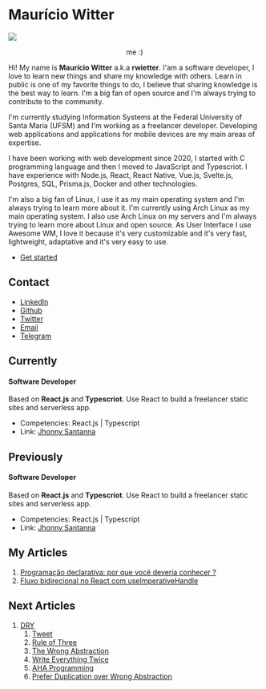 # Maurício Witter
 


<div style={{ display: 'flex', justifyContent: 'center', marginTop: '1rem'}}>
<Image src="https://avatars.githubusercontent.com/u/46854467?s=400&u=16a52bab3d6dbcbda716ed7d6bab84b3b307bd22&v=4" style={{ borderRadius: '50px', marginBottom: '10px' }} width={100} height={100} />
</div>

<p align="center">me :)</p>

Hi! My name is **Maurício Witter** a.k.a **rwietter**. I'am a software developer, I love to learn new things and share my
knowledge with others. Learn in public is one of my favorite things to do, I believe that sharing knowledge is the best
way to learn. I'm a big fan of open source and I'm always trying to contribute to the community.

I'm currently studying Information Systems at the Federal University of Santa Maria (UFSM) and I'm working as a
freelancer developer. Developing web applications and applications for mobile devices are my main areas of expertise.

I have been working with web development since 2020, I started with C programming language and then I moved to
JavaScript and Typescriot. I have experience with Node.js, React, React Native, Vue.js, Svelte.js, Postgres, SQL,
Prisma.js, Docker and other technologies.

I'm also a big fan of Linux, I use it as my main operating system and I'm always trying to learn more about it. I'm
currently using Arch Linux as my main operating system. I also use Arch Linux on my servers and I'm always trying to
learn more about Linux and open source. As User Interface I use Awesome WM, I love it because it's very customizable and
it's very fast, lightweight, adaptative and it's very easy to use.

- [Get started](/zettelkasten/about/quotes)

## Contact

- [LinkedIn](https://www.linkedin.com/in/mauriciowitter/)
- [Github](https://github.com/rwietter)
- [Twitter](https://twitter.com/rwietter)
- [Email](mailto:mauriciobw17@gmail.com)
- [Telegram]([mailto:mauriciobw17@gmail.com](https://t.me/rwietter))

## Currently

####  Software Developer
Based on **React.js** and **Typescriot**.
Use React to build a freelancer static sites and serverless app.

- Competencies: React.js | Typescript
- Link: [Jhonny Santanna](jhonnysantanna.vercel.app)

## Previously

#### Software Developer

Based on **React.js** and **Typescriot**.
Use React to build a freelancer static sites and serverless app.

- Competencies: React.js | Typescript
- Link: [Jhonny Santanna](jhonnysantanna.vercel.app)

## My Articles

1. [Programação declarativa: por que você deveria conhecer ?](https://rwietter.xyz/blog/article/programacao-declarativa-por-que-voce-deveria-conhecer)
2. [Fluxo bidirecional no React com useImperativeHandle](https://rwietter.xyz/blog/article/fluxo-bidirecional-no-react-com-o-hook-use-imperative-handle)

## Next Articles

1. [DRY]()
   1. [Tweet](https://twitter.com/rwietter/status/1633829665709375489?s=20)
   2. [Rule of Three](https://en.wikipedia.org/wiki/Rule_of_three_(computer_programming))
   3. [The Wrong Abstraction](https://sandimetz.com/blog/2016/1/20/the-wrong-abstraction)
   4. [Write Everything Twice](https://dev.to/wuz/stop-trying-to-be-so-dry-instead-write-everything-twice-wet-5g33)
   5. [AHA Programming](https://kentcdodds.com/blog/aha-programming)
   6. [Prefer Duplication over Wrong Abstraction](https://blog.awesomesoftwareengineer.com/p/duplication-is-better-than-wrong-abstraction)